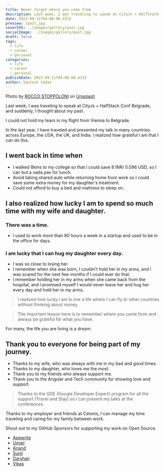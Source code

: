 ```yaml
---
title: Never forget where you come from
description: Last week, I was traveling to speak at CityJs + HalfStack Conf Belgrade, and suddenly, I thought about my past.
date: 2023-09-11T04:00:00.433Z
preview: /past.jpg
coverSVG: ../images/gallery/past.jpg
socialImage: ../images/gallery/past.jpg
draft: false
tags:
  - life
  - career
  - personal
categories:
  - life
  - career
  - personal
publishDate: 2023-09-11T04:00:00.433Z
author: Santosh Yadav
---
```


Photo by <a href="https://unsplash.com/@sstoppo?utm_source=unsplash&utm_medium=referral&utm_content=creditCopyText">ROCCO STOPPOLONI</a> on <a href="https://unsplash.com/photos/h6qnnmbkLBU?utm_source=unsplash&utm_medium=referral&utm_content=creditCopyText">Unsplash</a>
  
Last week, I was traveling to speak at CityJs + HalfStack Conf Belgrade, and suddenly, I thought about my past. 

I could not hold my tears in my flight from Vienna to Belgrade.

In the last year, I have traveled and presented my talk in many countries across Europe, the USA, the UK, and India. I realized how grateful I am that I can do this.

## I went back in time when 

- I walked 8kms to my college so that I could save 8 INR/ 0.096 USD, so I can but a vada pav for lunch.
- Avoid taking shared auto while returning home from work so I could save some extra money for my daughter's treatment.
- Could not afford to buy a bed and mattress to sleep on.

## I also realized how lucky I am to spend so much time with my wife and daughter.

### There was a time. 
- I used to work more than 80 hours a week in a startup and used to be in the office for days.

### I am lucky that I can hug my daughter every day.
- I was so close to losing her. 
- I remember when she was born, I couldn't hold her in my arms, and I was scared for the next few months if I could ever do that.
- I remember holding her in my arms when she came back from the hospital, and I promised myself I would never leave her and hug her every day and hold her in my arms.

<BlogImage src={hiya} alt="Hiya after coming from hospital." />

> I realized how lucky I am to live a life where I can fly to other countries without thinking about money. 

> The important lesson here is to remember where you came from and always be grateful for what you have.

For many, the life you are living is a dream.

## Thank you to everyone for being part of my journey.

- Thanks to my wife, who was always with me in my bad and good times.
- Thanks to my daughter, who loves me the most.
- Thank you to my friends who always support me.
- Thank you to the Angular and Tech community for showing love and support.

> Thanks to the GDE (Google Developer Expert) program for all the support (Travel and Stay) so I can present my talks at the conferences.

Thanks to my employer and friends at Celonis, I can manage my time traveling and caring for my family between work.

Shout out to my GitHub Sponsors for supporting my work on Open Source.
- [Appwrite](https://appwrite.io)
- [Umair](https://twitter.com/_UmairHafeez_)
- [Anand](https://twitter.com/AnandChowdhary)
- [Sunil](https://twitter.com/sunil_designer)
- [Darshan](https://twitter.com/dr5hn)
- [Vikas](https://www.linkedin.com/in/vikas-srivastava-42a5356a/)